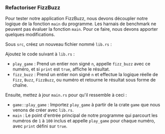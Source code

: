 
### Refactoriser FizzBuzz

Pour tester notre application FizzBuzz, nous devons découpler notre logique de la fonction `main` du programme.
Les harnais de benchmark ne peuvent pas évaluer la fonction `main`. Pour ce faire, nous devons apporter quelques modifications.

Sous `src`, créez un nouveau fichier nommé `lib.rs` :

<GameLibTree />

Ajoutez le code suivant à `lib.rs` :

<FizzBuzzRefactorLibCode />

- `play_game` : Prend un entier non signé `n`, appelle `fizz_buzz` avec ce numéro, et si `print` est `true`, affiche le résultat.
- `fizz_buzz` : Prend un entier non signé `n` et effectue la logique réelle de `Fizz`, `Buzz`, `FizzBuzz`, ou numéro et retourne le résultat sous forme de chaîne.

Ensuite, mettez à jour `main.rs` pour qu'il ressemble à ceci :

<FizzBuzzRefactorMainCode />

- `game::play_game` : Importez `play_game` à partir de la crate `game` que nous venons de créer avec `lib.rs`.
- `main` : Le point d'entrée principal de notre programme qui parcourt les numéros de `1` à `100` inclus et appelle `play_game` pour chaque numéro, avec `print` défini sur `true`.